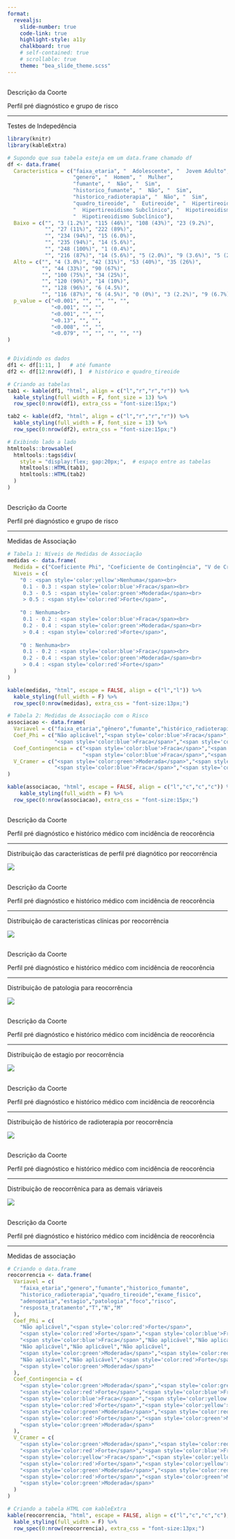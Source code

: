 ```yaml
---
format: 
  revealjs:
    slide-number: true
    code-link: true
    highlight-style: a11y
    chalkboard: true
    # self-contained: true
    # scrollable: true
    theme: "bea_slide_theme.scss"
---
```


##  {#descricao data-menu-title="Descrição da Coorte"}

[Descrição da Coorte]{.slide-title}

[Perfil pré diagnóstico e grupo de risco]{.custom-subtitle2}

<hr>

:::{.sanchez-font}

:::{.cherry-text}

Testes de Indepedência

:::

:::


```r

library(knitr)
library(kableExtra)

# Supondo que sua tabela esteja em um data.frame chamado df
df <- data.frame(
  Caracteristica = c("faixa_etaria", "  Adolescente", "  Jovem Adulto", "  Adulto", "  Idoso",
                     "genero", "  Homem", "  Mulher",
                     "fumante", "  Não", "  Sim",
                     "historico_fumante", "  Não", "  Sim",
                     "historico_radioterapia", "  Não", "  Sim",
                     "quadro_tireoide", "  Eutireoide", "  Hipertireoidismo Clínico",
                     "  Hipertireoidismo Subclínico", "  Hipotireoidismo Clínico",
                     "  Hipotireoidismo Subclínico"),
  Baixo = c("", "3 (1.2%)", "115 (46%)", "108 (43%)", "23 (9.2%)",
            "", "27 (11%)", "222 (89%)",
            "", "234 (94%)", "15 (6.0%)",
            "", "235 (94%)", "14 (5.6%)",
            "", "248 (100%)", "1 (0.4%)",
            "", "216 (87%)", "14 (5.6%)", "5 (2.0%)", "9 (3.6%)", "5 (2.0%)"),
  Alto = c("", "4 (3.0%)", "42 (31%)", "53 (40%)", "35 (26%)",
           "", "44 (33%)", "90 (67%)",
           "", "100 (75%)", "34 (25%)",
           "", "120 (90%)", "14 (10%)",
           "", "128 (96%)", "6 (4.5%)",
           "", "116 (87%)", "6 (4.5%)", "0 (0%)", "3 (2.2%)", "9 (6.7%)"),
  p_value = c("<0.001", "", "", "", "",
              "<0.001", "", "",
              "<0.001", "", "",
              "<0.13", "", "",
              "<0.008", "", "",
              "<0.079", "", "", "", "", "")
)


# Dividindo os dados
df1 <- df[1:11, ]   # até fumante
df2 <- df[12:nrow(df), ]  # histórico e quadro_tireoide

# Criando as tabelas
tab1 <- kable(df1, "html", align = c("l","r","r","r")) %>%
  kable_styling(full_width = F, font_size = 13) %>%
  row_spec(0:nrow(df1), extra_css = "font-size:15px;")

tab2 <- kable(df2, "html", align = c("l","r","r","r")) %>%
  kable_styling(full_width = F, font_size = 13) %>%
  row_spec(0:nrow(df2), extra_css = "font-size:15px;")

# Exibindo lado a lado
htmltools::browsable(
  htmltools::tags$div(
    style = "display:flex; gap:20px;",  # espaço entre as tabelas
    htmltools::HTML(tab1),
    htmltools::HTML(tab2)
  )
)

```


##  {#descricao1 data-menu-title="Descrição da Coorte"}

[Descrição da Coorte]{.slide-title}

[Perfil pré diagnóstico e grupo de risco]{.custom-subtitle2}

<hr>

:::{.sanchez-font}

:::{.cherry-text}

Medidas de Associação

:::

:::


```r
# Tabela 1: Níveis de Medidas de Associação
medidas <- data.frame(
  Medida = c("Coeficiente Phi", "Coeficiente de Contingência", "V de Cramer"),
  Niveis = c(
    "0 : <span style='color:yellow'>Nenhuma</span><br>
     0.1 - 0.3 : <span style='color:blue'>Fraca</span><br>
     0.3 - 0.5 : <span style='color:green'>Moderada</span><br>
     > 0.5 : <span style='color:red'>Forte</span>",
    
    "0 : Nenhuma<br>
     0.1 - 0.2 : <span style='color:blue'>Fraca</span><br>
     0.2 - 0.4 : <span style='color:green'>Moderada</span><br>
     > 0.4 : <span style='color:red'>Forte</span>",
    
    "0 : Nenhuma<br>
     0.1 - 0.2 : <span style='color:blue'>Fraca</span><br>
     0.2 - 0.4 : <span style='color:green'>Moderada</span><br>
     > 0.4 : <span style='color:red'>Forte</span>"
  )
)

kable(medidas, "html", escape = FALSE, align = c("l","l")) %>%
  kable_styling(full_width = F) %>%
  row_spec(0:nrow(medidas), extra_css = "font-size:13px;")

```

```r

# Tabela 2: Medidas de Associação com o Risco
associacao <- data.frame(
  Variavel = c("faixa_etaria","gênero","fumante","histórico_radioterapia"),
  Coef_Phi = c("Não aplicável","<span style='color:blue'>Fraca</span>",
               "<span style='color:blue'>Fraca</span>","<span style='color:blue'>Fraca</span>"),
  Coef_Contingencia = c("<span style='color:blue'>Fraca</span>","<span style='color:blue'>Fraca</span>",
                        "<span style='color:blue'>Fraca</span>","<span style='color:blue'>Fraca</span>"),
  V_Cramer = c("<span style='color:green'>Moderada</span>","<span style='color:blue'>Fraca</span>",
               "<span style='color:blue'>Fraca</span>","<span style='color:blue'>Fraca</span>")
)

kable(associacao, "html", escape = FALSE, align = c("l","c","c","c")) %>%
    kable_styling(full_width = F) %>%
  row_spec(0:nrow(associacao), extra_css = "font-size:15px;")

```


##  {#descricao2 data-menu-title="Descrição da Coorte"}

[Descrição da Coorte]{.slide-title}

[Perfil pré diagnóstico e histórico médico com incidência de reocorência]{.custom-subtitle2}

<hr>

:::{.sanchez-font}

:::{.cherry-text}

Distribuição das características de perfil pré diagnótico por reocorrência

:::

:::

![](plot/bloco1_barras.png)

##  {#descricao3 data-menu-title="Descrição da Coorte"}

[Descrição da Coorte]{.slide-title}

[Perfil pré diagnóstico e histórico médico com incidência de reocorência]{.custom-subtitle2}

<hr>

:::{.sanchez-font}

:::{.cherry-text}

Distribuição de caracteristicas clínicas por reocorrência

:::

:::

![](plot/bloco2_barras.png)

##  {#descricao4 data-menu-title="Descrição da Coorte"}

[Descrição da Coorte]{.slide-title}

[Perfil pré diagnóstico e histórico médico com incidência de reocorência]{.custom-subtitle2}

<hr>

:::{.sanchez-font}

:::{.cherry-text}

Distribuição de patologia para reocorrência

:::

:::

![](plot/bloco3_patologia_mosaico.png)

##  {#descricao5 data-menu-title="Descrição da Coorte"}

[Descrição da Coorte]{.slide-title}

[Perfil pré diagnóstico e histórico médico com incidência de reocorência]{.custom-subtitle2}

<hr>

:::{.sanchez-font}

:::{.cherry-text}

Distribuição de estagio por reocorrência

:::

:::

![](plot/bloco3_estagio_mosaico.png)

##  {#descricao6 data-menu-title="Descrição da Coorte"}

[Descrição da Coorte]{.slide-title}

[Perfil pré diagnóstico e histórico médico com incidência de reocorência]{.custom-subtitle2}

<hr>

:::{.sanchez-font}

:::{.cherry-text}

Distribuição de histórico de radioterapia por reocorrência

:::

:::

![](plot/bloco3_radioterapia_mosaico.png)

##  {#descricao7 data-menu-title="Descrição da Coorte"}

[Descrição da Coorte]{.slide-title}

[Perfil pré diagnóstico e histórico médico com incidência de reocorência]{.custom-subtitle2}

<hr>

:::{.sanchez-font}

:::{.cherry-text}

Distribuição de reocorrênica para as demais váriaveis

:::

:::

![](plot/bloco4_barras.png)


##  {#descricao8 data-menu-title="Descrição da Coorte"}

[Descrição da Coorte]{.slide-title}

[Perfil pré diagnóstico e histórico médico com incidência de reocorência]{.custom-subtitle2}

<hr>

:::{.sanchez-font}

:::{.cherry-text}

Medidas de associação

:::

:::


```r

# Criando o data.frame
reocorrencia <- data.frame(
  Variavel = c(
    "faixa_etaria","genero","fumante","historico_fumante",
    "historico_radioterapia","quadro_tireoide","exame_fisico",
    "adenopatia","estagio","patologia","foco","risco",
    "resposta_tratamento","T","N","M"
  ),
  Coef_Phi = c(
    "Não aplicável","<span style='color:red'>Forte</span>",
    "<span style='color:red'>Forte</span>","<span style='color:blue'>Fraca</span>",
    "<span style='color:blue'>Fraca</span>","Não aplicável","Não aplicável",
    "Não aplicável","Não aplicável","Não aplicável",
    "<span style='color:green'>Moderada</span>","<span style='color:red'>Forte</span>",
    "Não aplicável","Não aplicável","<span style='color:red'>Forte</span>",
    "<span style='color:green'>Moderada</span>"
  ),
  Coef_Contingencia = c(
    "<span style='color:green'>Moderada</span>","<span style='color:green'>Moderada</span>",
    "<span style='color:red'>Forte</span>","<span style='color:blue'>Fraca</span>",
    "<span style='color:blue'>Fraca</span>","<span style='color:yellow'>Nenhuma</span>","<span style='color:blue'>Fraca</span>",
    "<span style='color:red'>Forte</span>","<span style='color:yellow'>Nenhuma</span>","<span style='color:green'>Moderada</span>",
    "<span style='color:green'>Moderada</span>","<span style='color:red'>Forte</span>",
    "<span style='color:red'>Forte</span>","<span style='color:green'>Moderada</span>","<span style='color:green'>Moderada</span>",
    "<span style='color:green'>Moderada</span>"
  ),
  V_Cramer = c(
    "<span style='color:green'>Moderada</span>","<span style='color:red'>Forte</span>",
    "<span style='color:red'>Forte</span>","<span style='color:blue'>Fraca</span>",
    "<span style='color:yellow'>Fraca</span>","<span style='color:yellow'>Nenhuma</span>","<span style='color:blue'>Fraca</span>",
    "<span style='color:red'>Forte</span>","<span style='color:yellow'>Nenhuma</span>","<span style='color:green'>Moderada</span>",
    "<span style='color:green'>Moderada</span>","<span style='color:red'>Forte</span>",
    "<span style='color:red'>Forte</span>","<span style='color:green'>Moderada</span>","<span style='color:red'>Forte</span>",
    "<span style='color:green'>Moderada</span>"
  )
)

# Criando a tabela HTML com kableExtra
kable(reocorrencia, "html", escape = FALSE, align = c("l","c","c","c"), caption = "") %>%
  kable_styling(full_width = F) %>%
  row_spec(0:nrow(reocorrencia), extra_css = "font-size:13px;")


```


